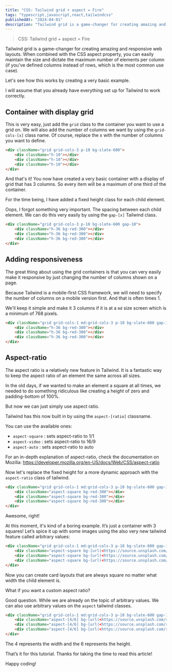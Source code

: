```yaml
---
title: "CSS: Tailwind grid + aspect = Fire"
tags: "typescript,javascript,react,tailwindcss"
publishedAt: "2024-04-01"
description: "Tailwind grid is a game-changer for creating amazing and responsive web layouts."
---
```

> CSS: Tailwind grid + aspect = Fire

Tailwind grid is a game-changer for creating amazing and responsive web layouts. When combined with the CSS aspect property, you can easily maintain the size and dictate the maximum number of elements per column (if you've defined columns instead of rows, which is the most common use case).

Let's see how this works by creating a very basic example.

I will assume that you already have everything set up for Tailwind to work correctly.

## Container with display grid

This is very easy, just add the `grid` class to the container you want to use a grid on. We will also add the number of columns we want by using the `grid-cols-[x]` class name. Of course, replace the x with the number of columns you want to define.

```html
<div className="grid grid-cols-3 p-10 bg-slate-600">
	<div className="h-10"></div>
	<div className="h-10"></div>
	<div className="h-10"></div>
</div>

```
<CloudinaryImage
    mdx
    public_id="techblog/code_snippets/css_tailwind_aspect_plus_grid/1"
    alt="templates"
    width={1400}
    height={200}
/>

And that's it! You now have created a very basic container with a display of grid that has 3 columns. So every item will be a maximum of one third of the container.

For the time being, I have added a fixed height class for each child element.

Oops, I forgot something very important. The spacing between each child element. We can do this very easily by using the `gap-[x]` Tailwind class.

```html
<div className="grid grid-cols-3 p-10 bg-slate-600 gap-10">
    <div className="h-36 bg-red-300"></div>
    <div className="h-36 bg-red-300"></div>
    <div className="h-36 bg-red-300"></div>
</div>

```
<CloudinaryImage
    mdx
    public_id="techblog/code_snippets/css_tailwind_aspect_plus_grid/2"
    alt="templates"
    width={1400}
    height={200}
/>

## Adding responsiveness

The great thing about using the grid containers is that you can very easily make it responsive by just changing the number of columns shown on a page.

Because Tailwind is a mobile-first CSS framework, we will need to specify the number of columns on a mobile version first. And that is often times 1.

We'll keep it simple and make it 3 columns if it is at a `md` size screen which is a minimum of 768 pixels.

```html
<div className="grid grid-cols-1 md:grid-cols-3 p-10 bg-slate-600 gap-10">
    <div className="h-36 bg-red-300"></div>
    <div className="h-36 bg-red-300"></div>
    <div className="h-36 bg-red-300"></div>
</div>
```

## Aspect-ratio

The aspect ratio is a relatively new feature in Tailwind. It is a fantastic way to keep the aspect ratio of an element the same across all sizes.

In the old days, if we wanted to make an element a square at all times, we needed to do something ridiculous like creating a height of zero and padding-bottom of 100%.

But now we can just simply use aspect ratio.

Tailwind has this now built in by using the `aspect-[ratio]` classname.

You can use the available ones:

- `aspect-square` : sets aspect-ratio to 1/1
- `aspect-video` : sets aspect-ratio to 16/9
- `aspect-auto` : sets aspect-ratio to auto

For an in-depth explanation of aspect-ratio, check the documentation on Mozilla: https://developer.mozilla.org/en-US/docs/Web/CSS/aspect-ratio

Now let's replace the fixed height for a more dynamic approach with the `aspect-ratio` class of tailwind.

```html
<div className="grid grid-cols-1 md:grid-cols-3 p-10 bg-slate-600 gap-10">
    <div className="aspect-square bg-red-300"></div>
    <div className="aspect-square bg-red-300"></div>
    <div className="aspect-square bg-red-300"></div>
</div>
```
<CloudinaryImage
    mdx
    public_id="techblog/code_snippets/css_tailwind_aspect_plus_grid/3"
    alt="templates"
    width={1400}
    height={300}
/>

Awesome, right!

At this moment, it's kind of a boring example. It’s just a container with 3 squares! Let’s spice it up with some images using the also very new tailwind feature called arbitrary values:

```html
<div className="grid grid-cols-1 md:grid-cols-3 p-10 bg-slate-600 gap-10">
    <div className="aspect-square bg-[url(<https://source.unsplash.com/random/500x500>)]"></div>
    <div className="aspect-square bg-[url(<https://source.unsplash.com/random/600x500>)]"></div>
    <div className="aspect-square bg-[url(<https://source.unsplash.com/random/700x500>)]"></div>
</div>
```
<CloudinaryImage
    mdx
    public_id="techblog/code_snippets/css_tailwind_aspect_plus_grid/4"
    alt="templates"
    width={1400}
    height={300}
/>
Now you can create card layouts that are always square no matter what width the child element is.

What if you want a custom aspect ratio?

Good question. While we are already on the topic of arbitrary values. We can also use arbitrary values on the `aspect` tailwind classes.

```html
<div className="grid grid-cols-1 md:grid-cols-3 p-10 bg-slate-600 gap-10">
    <div className="aspect-[4/6] bg-[url(<https://source.unsplash.com/random/500x500>)]"></div>
    <div className="aspect-[4/6] bg-[url(<https://source.unsplash.com/random/600x500>)]"></div>
    <div className="aspect-[4/6] bg-[url(<https://source.unsplash.com/random/700x500>)]"></div>
</div>
```
<CloudinaryImage
    mdx
    public_id="techblog/code_snippets/css_tailwind_aspect_plus_grid/5"
    alt="templates"
    width={1400}
    height={500}
/>

The 4 represents the width and the 6 represents the height.

That’s it for this tutorial. Thanks for taking the time to read this article!

Happy coding!